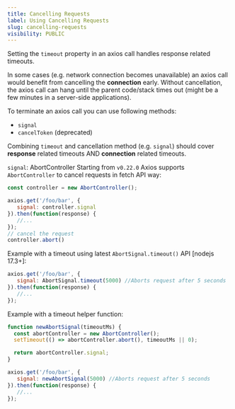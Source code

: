 ```yaml
---
title: Cancelling Requests
label: Using Cancelling Requests
slug: cancelling-requests
visibility: PUBLIC
---
```

Setting the `timeout` property in an axios call handles response related timeouts.

In some cases (e.g. network connection becomes unavailable) an axios call would benefit from cancelling the **connection** early. Without cancellation, the axios call can hang until the parent code/stack times out (might be a few minutes in a server-side applications).

To terminate an axios call you can use following methods:

- `signal`
- `cancelToken` (deprecated)

Combining `timeout` and cancellation method (e.g. `signal`) should cover **response** related timeouts AND **connection** related timeouts.

`signal`: AbortController
Starting from `v0.22.0` Axios supports `AbortController` to cancel requests in fetch API way:

```js
const controller = new AbortController();

axios.get('/foo/bar', {
   signal: controller.signal
}).then(function(response) {
   //...
});
// cancel the request
controller.abort()
```
Example with a timeout using latest `AbortSignal.timeout()` API [nodejs 17.3+]:

```js
axios.get('/foo/bar', {
   signal: AbortSignal.timeout(5000) //Aborts request after 5 seconds
}).then(function(response) {
   //...
});
```

Example with a timeout helper function:
```js
function newAbortSignal(timeoutMs) {
  const abortController = new AbortController();
  setTimeout(() => abortController.abort(), timeoutMs || 0);

  return abortController.signal;
}

axios.get('/foo/bar', {
   signal: newAbortSignal(5000) //Aborts request after 5 seconds
}).then(function(response) {
   //...
});
```